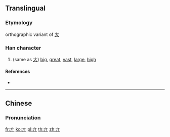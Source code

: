 ==Translingual==

===Etymology===
orthographic variant of [[大]]

===Han character===
{{Han char|rn=8|rad=亠|as=02|sn=4|four=|canj=YLL|ids=⿱丶丌,⿱亠⿰丿丨}}

# (same as [[大]]) [[big]], [[great]], [[vast]], [[large]], [[high]]

====References====
* {{Han ref|kx=0088.050|dkj=00289|dj=0185.020|hdz=10279.070|uh=4EA3|ud=20131}}

----

==Chinese==
{{zh-forms}}

===Pronunciation===
{{zh-pron
|m=tà
|c=daai6,tai3
|mc=
|oc=
|ma=
|cat=a
}}

[[fr:亣]]
[[ko:亣]]
[[pl:亣]]
[[th:亣]]
[[zh:亣]]